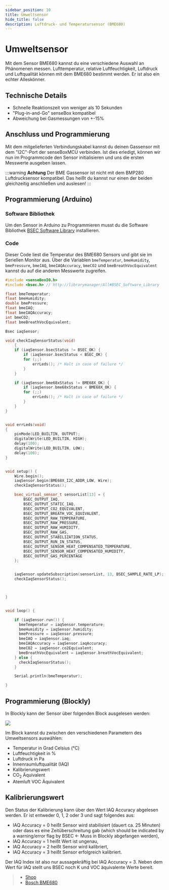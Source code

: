 ```yaml
---
sidebar_position: 10
title: Umweltsensor
hide_title: false
description: Luftdruck- und Temperatursensor (BME680)
---
```




# Umweltsensor

Mit dem Sensor BME680 kannst du eine verschiedene Auswahl an Phänomenen messen. Lufttemperatur, relative Luftfeuchtigkeit, Luftdruck und Luftqualität können mit dem BME680 bestimmt werden. Er ist also ein echter Alleskönner.

<ImageWithText src={umweltsensor} title="BME680 Umweltsensor"/>



## Technische Details
* Schnelle Reaktionszeit von weniger als 10 Sekunden
* "Plug-in-and-Go" senseBox kompatibel
* Abweichung bei Gasmessungen von +-15%

## Anschluss und Programmierung

Mit dem mitgelieferten Verbindungskabel kannst du deinen Gassensor mit dem "I2C"-Port der senseBoxMCU verbinden.
Ist dies erledigt, können wir nun im Programmcode den Sensor initialisieren und uns die ersten Messwerte ausgeben lassen.


:::warning
**Achtung** Der BME Gassensor ist nicht mit dem BMP280 Luftdrucksensor kompatibel. Das heißt du kannst nur einen der beiden gleichzeitig anschließen und auslesen!
:::

## Programmierung (Arduino)

### Software Bibliothek
Um den Sensor in Arduino zu Programmieren musst du die Software Bibliothek [BSEC Software Library](https://www.arduino.cc/reference/en/libraries/bsec-software-library/) installieren.

### Code 
Dieser Code liest die Temperatur des BME680 Sensors und gibt sie im Seriellen Monitor aus. Über die Variablen `bmeTemperatur`, `bmeHumidity`, `bmePressure`, `bmeIAQ`, `bmeIAQAccuracy`, `bmeCO2` und `bmeBreathVocEquivalent` kannst du auf die anderen Messwerte zugreifen.

```cpp
#include <senseBoxIO.h>
#include <bsec.h> // http://librarymanager/All#BSEC_Software_Library

float bmeTemperatur;
float bmeHumidity;
double bmePressure;
float bmeIAQ;
float bmeIAQAccuracy;
int bmeCO2;
float bmeBreathVocEquivalent;

Bsec iaqSensor;

void checkIaqSensorStatus(void)
    {
    if (iaqSensor.bsecStatus != BSEC_OK) {
        if (iaqSensor.bsecStatus < BSEC_OK) {
        for (;;)
            errLeds(); /* Halt in case of failure */
        }
    }

    if (iaqSensor.bme68xStatus != BME68X_OK) {
        if (iaqSensor.bme68xStatus < BME68X_OK) {
        for (;;)
            errLeds(); /* Halt in case of failure */
        }
    }
}


void errLeds(void)
{
    pinMode(LED_BUILTIN, OUTPUT);
    digitalWrite(LED_BUILTIN, HIGH);
    delay(100);
    digitalWrite(LED_BUILTIN, LOW);
    delay(100);
}


void setup() {
    Wire.begin();
    iaqSensor.begin(BME68X_I2C_ADDR_LOW, Wire);
    checkIaqSensorStatus();

    bsec_virtual_sensor_t sensorList[13] = {
        BSEC_OUTPUT_IAQ,
        BSEC_OUTPUT_STATIC_IAQ,
        BSEC_OUTPUT_CO2_EQUIVALENT,
        BSEC_OUTPUT_BREATH_VOC_EQUIVALENT,
        BSEC_OUTPUT_RAW_TEMPERATURE,
        BSEC_OUTPUT_RAW_PRESSURE,
        BSEC_OUTPUT_RAW_HUMIDITY,
        BSEC_OUTPUT_RAW_GAS,
        BSEC_OUTPUT_STABILIZATION_STATUS,
        BSEC_OUTPUT_RUN_IN_STATUS,
        BSEC_OUTPUT_SENSOR_HEAT_COMPENSATED_TEMPERATURE,
        BSEC_OUTPUT_SENSOR_HEAT_COMPENSATED_HUMIDITY,
        BSEC_OUTPUT_GAS_PERCENTAGE
    };


    iaqSensor.updateSubscription(sensorList, 13, BSEC_SAMPLE_RATE_LP);
    checkIaqSensorStatus();



}


void loop() {

    if (iaqSensor.run()) {
      bmeTemperatur = iaqSensor.temperature;
      bmeHumidity = iaqSensor.humidity;
      bmePressure = iaqSensor.pressure;
      bmeIAQ = iaqSensor.iaq;
      bmeIAQAccuracy = iaqSensor.iaqAccuracy;
      bmeCO2 = iaqSensor.co2Equivalent;
      bmeBreathVocEquivalent = iaqSensor.breathVocEquivalent;
    } else {
      checkIaqSensorStatus();
    }

    Serial.println(bmeTemperatur);

}
```


## Programmierung (Blockly)

In Blockly kann der Sensor über folgenden Block ausgelesen werden:

![](/img/hardware-bilder/umweltsensor/block_umweltsensor.svg)

Im Block kannst du zwischen den verschiedenen Parametern des Umweltsensors auswählen:

- Temperatur in Grad Celsius (°C)
- Luftfeuchtigkeit in %
- Luftdruck in Pa
- Innenraumluftqualität (IAQ)
- Kalibrierungswert
- CO<sub>2</sub> Äquivalent
- Atemluft VOC Äquivalent

## Kalibrierungswert

Den Status der Kalibrierung kann über den Wert IAQ Accuracy abgelesen werden. Er ist entweder 0, 1, 2 oder 3 und sagt folgendes aus:

- IAQ Accuracy = 0 heißt Sensor wird stabilisiert (dauert ca. 25 Minuten) oder dass es eine Zeitüberschreitung gab (which should be indicated by a warning/error flag by BSEC ← Muss in Blockly abgefangen werden),
- IAQ Accuracy = 1 heißt Wert ist ungenau,
- IAQ Accuracy = 2 heißt Sensor wird kalibriert,
- IAQ Accuracy = 3 heißt Sensor erfolgreich kalibriert.

Der IAQ Index ist also nur aussagekräftig bei IAQ Accuracy = 3. Neben dem Wert für IAQ stellt uns BSEC noch K und VOC äquivalente Werte bereit.


>- [Shop](https://sensebox.kaufen/product/sensebox-mini)
>- [Bosch BME680](https://www.bosch-sensortec.com/media/boschsensortec/downloads/datasheets/bst-bme680-ds001.pdf)
